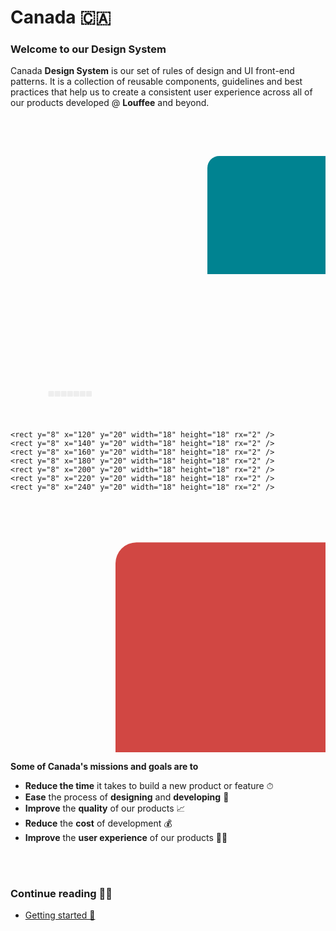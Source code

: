 


# Canada 🇨🇦

<Meta title='Miscellaneous/Introduction' />

### Welcome to our Design System

Canada **Design System** is our set of rules of design and UI front-end patterns. It is a collection of reusable components, guidelines and best practices that help us to create a consistent user experience across all of our products developed @ **Louffee** and beyond.

<div className='flex gap-1'>
  <svg xmlns="http://www.w3.org/2000/svg" viewbox="0 0 80 40" fill='#008391'>
    <circle cx={30} cy={30} r={15} />
    <rect x="50" y="10" width="80" height="40" rx="3" />
  </svg>  
  <svg xmlns="http://www.w3.org/2000/svg" viewbox="0 0 60 22" fill='#5E60D0'>
    <rect x="120" width="100" height="60" rx="15" />
  </svg>
  <svg xmlns="http://www.w3.org/2000/svg" viewbox="0 0 1000 100" fill='#eee'>
    <rect y="4" x="120" width="18" height="18" rx="2" />
    <rect y="4" x="140" width="18" height="18" rx="2" />
    <rect y="4" x="160" width="18" height="18" rx="2" />
    <rect y="4" x="180" width="18" height="18" rx="2" />
    <rect y="4" x="200" width="18" height="18" rx="2" />
    <rect y="4" x="220" width="18" height="18" rx="2" />
    <rect y="4" x="240" width="18" height="18" rx="2" />
    
    <rect y="8" x="120" y="20" width="18" height="18" rx="2" />
    <rect y="8" x="140" y="20" width="18" height="18" rx="2" />
    <rect y="8" x="160" y="20" width="18" height="18" rx="2" />
    <rect y="8" x="180" y="20" width="18" height="18" rx="2" />
    <rect y="8" x="200" y="20" width="18" height="18" rx="2" />
    <rect y="8" x="220" y="20" width="18" height="18" rx="2" />
    <rect y="8" x="240" y="20" width="18" height="18" rx="2" />
  </svg>

  <svg xmlns="http://www.w3.org/2000/svg" viewbox="0 0 60 48" fill='#d14743'>
    <rect y="8" x="20" width="100" height="48" rx="4" />
    <rect y="8" x="124" width="18" height="48" rx="4" />
    <rect y="8" x="146" width="18" height="48" rx="4" />
  </svg>
</div>

**Some of Canada's missions and goals are to**

- **Reduce the time** it takes to build a new product or feature ⏱
- **Ease** the process of **designing** and **developing** 🎨
- **Improve** the **quality** of our products 📈
- **Reduce** the **cost** of development 💰
- **Improve** the **user experience** of our products 🧑‍💻

<br />
<br />

### Continue reading 🚶‍♀️

- <a target='_self' href='?path=/docs/miscellaneous-getting-started--page'>
    Getting started 🧵
  </a>

<CopyrightFooter />
